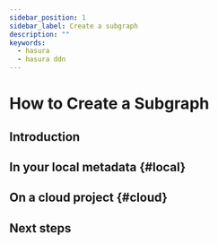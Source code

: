 ```yaml
---
sidebar_position: 1
sidebar_label: Create a subgraph
description: ""
keywords:
  - hasura
  - hasura ddn
---
```


# How to Create a Subgraph

## Introduction

## In your local metadata {#local}

## On a cloud project {#cloud}

## Next steps
